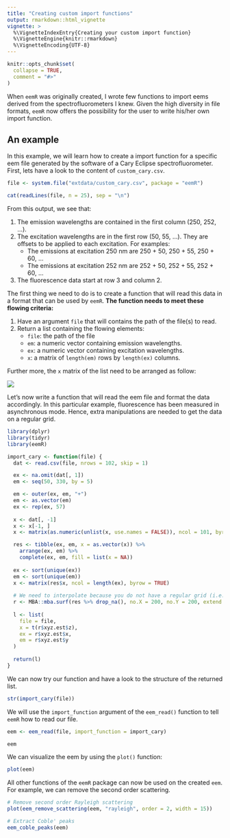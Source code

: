 ```yaml
---
title: "Creating custom import functions"
output: rmarkdown::html_vignette
vignette: >
  %\VignetteIndexEntry{Creating your custom import function}
  %\VignetteEngine{knitr::rmarkdown}
  %\VignetteEncoding{UTF-8}
---
```


```r
knitr::opts_chunk$set(
  collapse = TRUE,
  comment = "#>"
)
```

When `eemR` was originally created, I wrote few functions to import eems derived from the spectrofluorometers I knew. Given the high diversity in file formats, `eemR` now offers the possibility for the user to write his/her own import function.

## An example

In this example, we will learn how to create a import function for a specific eem file generated by the software of a Cary Eclipse spectrofluorometer. First, lets have a look to the content of `custom_cary.csv`.

```r
file <- system.file("extdata/custom_cary.csv", package = "eemR")

cat(readLines(file, n = 25), sep = "\n")
```

From this output, we see that:

1. The emission wavelengths are contained in the first column (250, 252, ...).
2. The excitation wavelengths are in the first row (50, 55, ...). They are offsets to be applied to each excitation. For examples:
    - The emissions at excitation 250 nm are 250 + 50, 250 + 55, 250 + 60, ...
    - The emissions at excitation 252 nm are 252 + 50, 252 + 55, 252 + 60, ...
3. The fluorescence data start at row 3 and column 2.

The first thing we need to do is to create a function that will read this data in a format that can be used by `eemR`. **The function needs to meet these flowing criteria:**

1. Have an argument `file` that will contains the path of the file(s) to read.
2. Return a list containing the flowing elements:
    - `file`: the path of the file
    - `em`: a numeric vector containing emission wavelengths.
    - `ex`: a numeric vector containing excitation wavelengths.
    - `x`: a matrix of `length(em)` rows by `length(ex)` columns.

Further more, the `x` matrix of the list need to be arranged as follow:

![](matrix.png)

Let's now write a function that will read the eem file and format the data accordingly. In this particular example, fluorescence has been measured in asynchronous mode. Hence, extra manipulations are needed to get the data on a regular grid.

```r

library(dplyr)
library(tidyr)
library(eemR)

import_cary <- function(file) {
  dat <- read.csv(file, nrows = 102, skip = 1)

  ex <- na.omit(dat[, 1])
  em <- seq(50, 330, by = 5)

  em <- outer(ex, em, "+")
  em <- as.vector(em)
  ex <- rep(ex, 57)
  
  x <- dat[, -1]
  x <- x[-1, ]
  x <- matrix(as.numeric(unlist(x, use.names = FALSE)), ncol = 101, byrow = FALSE)

  res <- tibble(ex, em, x = as.vector(x)) %>% 
    arrange(ex, em) %>% 
    complete(ex, em, fill = list(x = NA))
  
  ex <- sort(unique(ex))
  em <- sort(unique(em))
  x <- matrix(res$x, ncol = length(ex), byrow = TRUE)
  
  # We need to interpolate because you do not have a regular grid (i.e. asynchronous)
  r <- MBA::mba.surf(res %>% drop_na(), no.X = 200, no.Y = 200, extend = FALSE)
 
  l <- list(
    file = file,
    x = t(r$xyz.est$z),
    ex = r$xyz.est$x,
    em = r$xyz.est$y
  )
  
  return(l)
}
```

We can now try our function and have a look to the structure of the returned list.

```r
str(import_cary(file))
```


We will use the `import_function` argument of the `eem_read()` function to tell `eemR` how to read our file.

```r
eem <- eem_read(file, import_function = import_cary)

eem
```

We can visualize the eem by using the `plot()` function:

```r
plot(eem)
```

All other functions of the `eemR` package can now be used on the created `eem`. For example, we can remove the second order scattering.

```r
# Remove second order Rayleigh scattering
plot(eem_remove_scattering(eem, "rayleigh", order = 2, width = 15))

# Extract Coble' peaks
eem_coble_peaks(eem)
```

